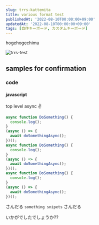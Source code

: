 ```yaml
---
slug: trrs-kattemita
title: various format test
publishedAt: '2022-08-10T00:00:00+09:00'
updatedAt: '2022-08-10T00:00:00+09:00'
tags: [自作キーボード, カスタムキーボード]
---
```


hogehogechimu

![trrs-test](./trrs-test.jpg)

## samples for confirmation

### code

#### javascript

top level async :v:

```javascript
async function DoSomething() {
  console.log();
}
(async () => {
  await doSomethingAsync();
})();
async function DoSomething() {
  console.log();
}
(async () => {
  await doSomethingAsync();
})();
async function DoSomething() {
  console.log();
}
(async () => {
  await doSomethingAsync();
})();
```

さんだる `something snipets` さんだる

いかがでしたでしょうか??
